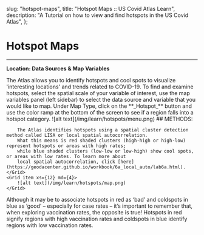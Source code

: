 
  slug: "hotspot-maps",
  title: "Hotspot Maps :: US Covid Atlas Learn",
  description:
    "A Tutorial on how to view and find hotspots in the US Covid Atlas",
};

# Hotspot Maps
---
**Location: <Icon symbol="settings" /> Data Sources & Map Variables**

<Grid container spacing={8}>
    <Grid item xs={12} md={8}>
        The Atlas allows you to identify hotspots and cool spots to visualize 'interesting locations'
        and trends related to COVID-19. To find and examine hotspots, select the spatial scale of your 
        variable of interest, use the map variables panel (left sidebar) to select the data source and variable 
        that you would like to map. Under Map Type, click on the **_Hotspot_** button and use the color ramp
        at the bottom of the screen to see if a region falls into a hotspot category.
    </Grid>
    <Grid item xs={12} md={4}>
        ![alt text](/img/learn/hotspots/menu.png)
    </Grid>
</Grid>

<Grid container>
    <Grid item xs={12} md={8}>
        ## METHODS:

        The Atlas identifies hotspots using a spatial cluster detection method called LISA or local spatial autocorrelation. 
        What this means is red shaded clusters (high-high or high-low) represent hotspots or areas with high rates; 
        while blue shaded clusters (low-low or low-high) show cool spots, or areas with low rates. To learn more about 
        local spatial autocorrelation, click [here](https://geodacenter.github.io/workbook/6a_local_auto/lab6a.html).
    </Grid>
    <Grid item xs={12} md={4}>
        ![alt text](/img/learn/hotspots/map.png)
    </Grid>
</Grid>

<HintBox>
    Although it may be to associate hotspots in red as ‘bad’ and coldspots in blue as ‘good’ – 
    especially for case rates – it’s important to remember that, when exploring vaccination rates, 
    the opposite is true! Hotspots in red signify regions with high vaccination rates and coldspots 
    in blue identify regions with low vaccination rates.
</HintBox>